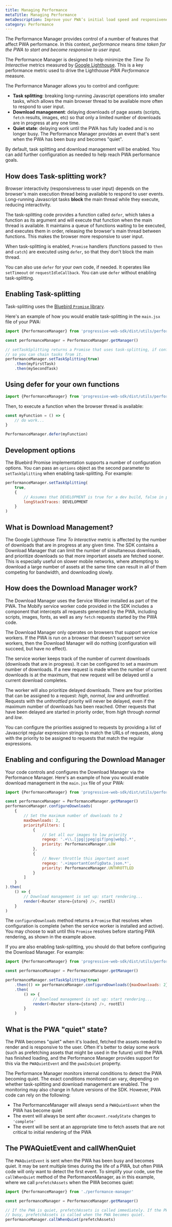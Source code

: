 ```yaml
---
title: Managing Performance
metaTitle: Managing Performance
metaDescription: Improve your PWA’s initial load speed and responsiveness with this guide to Mobify’s Performance Manager.
category: Performance
---
```


The Performance Manager provides control of a number of features that affect PWA
performance. In this context, _performance_ means _time taken for the PWA to
start and become responsive to user input_.

The Performance Manager is designed to help minimize the _Time To Interactive_
metrics measured by [Google
Lighthouse](https://developers.google.com/web/tools/lighthouse/). This is a key
performance metric used to drive the Lighthouse _PWA Performance_ measure.

The Performance Manager allows you to control and configure:

* **Task splitting**: breaking long-running Javascript operations into smaller
  tasks, which allows the main browser thread to be available more often to
  respond to user input.
* **Download management**: delaying downloads of page assets (scripts, `fetch`
  results, images, etc) so that only a limited number of downloads are in
  progress at any one time.
* **Quiet state**: delaying work until the PWA has fully loaded and is no longer
  busy.  The Performance Manager provides an event that's sent when the PWA has
  been busy and becomes "quiet".

By default, task splitting and download management will be enabled. You can add
further configuration as needed to help reach PWA performance goals.

## How does Task-splitting work?

Browser interactivity (responsiveness to user input) depends on the browser's
main execution thread being available to respond to user events. Long-running
Javascript tasks **block** the main thread while they execute, reducing
interactivity.

The task-splitting code provides a function called `defer`, which takes a
function as its argument and will execute that function when the main thread is
available. It maintains a queue of functions waiting to be executed, and
executes them in order, releasing the browser's main thread between functions.
This makes the browser more responsive to user input.

When task-splitting is enabled, `Promise` handlers (functions passed to `then`
and  `catch`) are executed using `defer`, so that they don't block the main
thread.

You can also use `defer` for your own code, if needed. It operates like
`setTimeout` or `requestIdleCallback`. You can use `defer` without enabling
task-splitting.

## Enabling Task-splitting

Task-splitting uses the [Bluebird `Promise`
library](http://bluebirdjs.com/docs/getting-started.html).

Here's an example of how you would enable task-splitting in the `main.jsx` file
of your PWA:

```javascript
import {PerformanceManager} from 'progressive-web-sdk/dist/utils/performance-manager'

const performanceManager = PerformanceManager.getManager()

// setTaskSplitting returns a Promise that uses task-splitting, if configured,
// so you can chain tasks from it.
performanceManager.setTaskSplitting(true)
    .then(myFirstTask)
    .then(mySecondTask)
```

## Using defer for your own functions

```javascript
import {PerformanceManager} from 'progressive-web-sdk/dist/utils/performance-manager'
```

Then, to execute a function when the browser thread is available:

```javascript
const myFunction = () => {
    // do work...
}

PerformanceManager.defer(myFunction)
```

## Development options

The Bluebird Promise implementation supports a number of configuration options.
You can pass an `options` object as the second parameter to `setTaskSplitting`
when enabling task-splitting. For example:

```javascript
performanceManager.setTaskSplitting(
    true,
    {
        // Assumes that DEVELOPMENT is true for a dev build, false in production
        longStackTraces: DEVELOPMENT
    }
)
```

## What is Download Management?

The Google Lighthouse _Time To Interactive_ metric is affected by the number of
downloads that are in progress at any given time. The SDK contains a Download
Manager that can limit the number of simultaneous downloads, and prioritize
downloads so that more important assets are fetched sooner. This is especially
useful on slower mobile networks, where attempting to download a large number of
assets at the same time can result in all of them competing for bandwidth, and
downloading slowly.

## How does the Download Manager work?

The Download Manager uses the Service Worker installed as part of the PWA. The
Mobify service worker code provided in the SDK includes a component that
intercepts all requests generated by the PWA, including scripts, images, fonts,
as well as any `fetch` requests started by the PWA code.

The Download Manager only operates on browsers that support service workers. If
the PWA is run on a browser that doesn't support service workers, then the
Download Manager will do nothing (configuration will succeed, but have no
effect).

The service worker keeps track of the number of current downloads (downloads
that are in progress). It can be configured to set a maximum number of
downloads. If a new request is made when the number of current downloads is at
the maximum, that new request will be delayed until a current download
completes.

The worker will also prioritize delayed downloads. There are four priorities
that can be assigned to a request: _high_, _normal_, _low_ and _unthrottled_.
Requests with the _unthrottled_ priority will never be delayed, even if the
maximum number of downloads has been reached. Other requests that have been
delayed are started in priority order, from _high_ through _normal_ and _low_.

You can configure the priorities assigned to requests by providing a list of
Javascript regular expression strings to match the URLs of requests, along with
the priority to be assigned to requests that match the regular expressions.

## Enabling and configuring the Download Manager

Your code controls and configures the Download Manager via the Performance
Manager. Here's an example of how you would enable download management in the
`main.jsx` file of your PWA:

```javascript
import {PerformanceManager} from 'progressive-web-sdk/dist/utils/performance-manager'

const performanceManager = PerformanceManager.getManager()
performanceManager.configureDownloads(
    {
        // Set the maximum number of downloads to 2
        maxDownloads: 2,
        priorityFilters: [
            {
                // Set all our images to low priority
                regexp: '.+\\.[jpg|jpeg|gif|png|webp].*',
                priority: PerformanceManager.LOW
            },
            {
                // Never throttle this important asset
                regexp: '.+importantConfigData.json.*',
                priority: PerformanceManager.UNTHROTTLED
            }
        ]
    }
).then(
    () => {
        // Download management is set up: start rendering...
        render(<Router store={store} />, rootEl)
    }
)
```

The `configureDownloads` method returns a `Promise` that resolves when
configuration is complete (when the service worker is installed and active). You
may choose to wait until this `Promise` resolves before starting PWA rendering,
as shown in the example above.

If you are also enabling task-splitting, you should do that before configuring
the Download Manager. For example:

```javascript
import {PerformanceManager} from 'progressive-web-sdk/dist/utils/performance-manager'

const performanceManager = PerformanceManager.getManager()

performanceManager.setTaskSplitting(true)
    .then(() => performanceManager.configureDownloads({maxDownloads: 2}))
    .then(
        () => {
            // Download management is set up: start rendering...
            render(<Router store={store} />, rootEl)
        }
    )
```

## What is the PWA "quiet" state?

The PWA becomes "quiet" when it's loaded, fetched the assets needed to render
and is responsive to the user. Often it's better to delay some work (such as
prefetching assets that might be used in the future) until the PWA has finished
loading, and the Performance Manager provides support for this via the
`PWAQuietEvent` and the `pwaIsQuiet` property.

The Performance Manager monitors internal conditions to detect the PWA becoming
quiet. The exact conditions monitored can vary, depending on whether
task-splitting and download management are enabled. The monitoring may also
change in future versions of the SDK. However, PWA code can rely on the
following:

* The PerformanceManager will always send a `PWAQuietEvent` when the PWA has
  become quiet
* The event will always be sent after `document.readyState` changes to
  `'complete'`
* The event will be sent at an appropriate time to fetch assets that are not
  critical to initial rendering of the PWA

## The PWAQuietEvent and callWhenQuiet

The `PWAQuietEvent` is sent when the PWA has been busy and becomes quiet. It may
be sent multiple times during the life of a PWA, but often PWA code will only
want to detect the first event. To simplify your code, use the `callWhenQuiet`
method of the PerformanceManager, as in this example, where we call
`prefetchAssets` when the PWA becomes quiet:

```javascript
import {PerformanceManager} from './performance-manager'

const performanceManager = PerformanceManager.getManager()

// If the PWA is quiet, prefetchAssets is called immediately. If the PWA is
// busy, prefetchAssets is called when the PWA becomes quiet.
performanceManager.callWhenQuiet(prefetchAssets)
```
